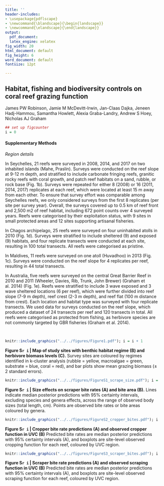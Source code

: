 ```yaml
---
title: ''
header-includes:
- \usepackage{pdflscape}
- \newcommand{\blandscape}{\begin{landscape}}
- \newcommand{\elandscape}{\end{landscape}}
output:
  pdf_document:
  latex_engine: xelatex
fig_width: 20
html_document: default
fig_height: 6
word_document: default
fontsize: 12pt

---
```


## Habitat, fishing and biodiversity controls on coral reef grazing function


James PW Robinson, Jamie M McDevitt-Irwin, Jan-Claas Dajka, Jeneen Hadj-Hammou, Samantha Howlett, Alexia Graba-Landry, Andrew S Hoey, Nicholas AJ Graham


```r
## set up figcounter
i = 0
```

#### Supplementary Methods

*Region details*

In Seychelles, 21 reefs were surveyed in 2008, 2014, and 2017 on two inhabited islands (Mahe, Praslin). Surveys were conducted on the reef slope at 9-12 m depth, and stratified to include carbonate fringing reefs, granitic rocky reefs with coral growth, and patch reef habitats on a sand, rubble, or rock base (Fig. 1b). Surveys were repeated for either 8 (2008) or 16 (2011, 2014, 2017) replicates at each reef, which were located at least 15 m away from each other. To ensure that survey effort was comparable among Seychelles reefs, we only considered surveys from the first 8 replicates (per site per survey year).  Overall, the surveys covered up to 0.5 km of reef front and 2,500 m2 of reef habitat, including 672 point counts over 4 surveyed years. Reefs were categorised by their exploitation status, with 9 sites in small protected areas and 12 sites supporting artisanal fisheries.

In Chagos archipelago, 25 reefs were surveyed on four uninhabited atolls in 2010 (Fig. 1d). Surveys were stratified to include sheltered (9) and exposed (9) habitats, and four replicate transects were conducted at each site, resulting in 100 total transects. All reefs were categorised as pristine. 

In Maldives, 11 reefs were surveyed on one atoll (Huvadhoo) in 2013 (Fig. 1c). Surveys were conducted on the reef slope for 4 replicates per reef, resulting in 44 total transects.

In Australia, five reefs were surveyed on the central Great Barrier Reef in 2010 and 2011 (Wheeler, Davies, Rib, Trunk, John Brewer) (Graham et al. 2014) (Fig. 1e). Reefs were stratified to include 3 wave exposed and 3 wave sheltered locations (6 per reef), which were further divided into reef slope (7-9 m depth), reef crest (2-3 m depth), and reef flat (100 m distance from crest). Each location and habitat type was surveyed with four replicate transects. We used data for surveys conducted on the reef slope, which produced a dataset of 24 transects per reef and 120 transects in total. All reefs were categorised as protected from fishing, as herbivore species are not commonly targeted by GBR fisheries (Graham et al. 2014). 


&nbsp;

```r
knitr::include_graphics("../../figures/Figure1.pdf"); i = i + 1
```

**Figure S`r i` | Map of study sites with benthic habitat regime (B) and herbivore biomass levels (C).** Survey sites are coloured by regimes identified in k-cluster analysis (rubble = yellow, macroalgae = green, substrate = blue, coral = red), and bar plots show mean grazing biomass (± 2 standard errors).

\newpage

```r
knitr::include_graphics("../../figures/FigureS1_scrape_size.pdf"); i = i + 1
```

**Figure S`r i` | Size effects on scraper bite rates (A) and bite area (B).** Lines indicate median posterior predictions with 95% certainty intervals, excluding species and genera effects, across the range of observed body sizes (total length, cm). Points are observed bite rates or bite areas coloured by genera. 

\newpage

```r
knitr::include_graphics("../../figures/FigureS2_cropper_bites.pdf"); i = i + 1
```

**Figure S`r i` | Cropper bite rate predictions (A) and observed cropper function in UVC (B)** Predicted bite rates are median posterior predictions with 95% certainty intervals (A), and boxplots are site-level observed cropping function for each reef, coloured by UVC region.

\newpage


```r
knitr::include_graphics("../../figures/FigureS3_scraper_bites.pdf"); i = i + 1
```

**Figure S`r i` | Scraper bite rate predictions (A) and observed scraping function in UVC (B)** Predicted bite rates are median posterior predictions with 95% certainty intervals (A), and boxplots are site-level observed scraping function for each reef, coloured by UVC region.

\newpage




